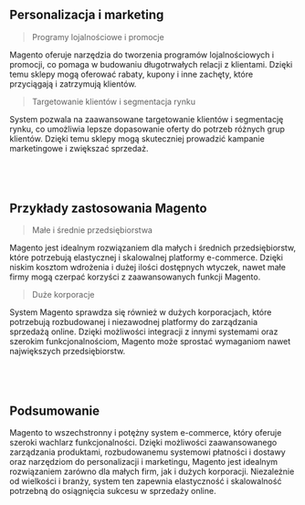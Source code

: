 ## Personalizacja i marketing

> Programy lojalnościowe i promocje

Magento oferuje narzędzia do tworzenia programów lojalnościowych i promocji, co pomaga w budowaniu długotrwałych relacji z klientami. Dzięki temu sklepy mogą oferować rabaty, kupony i inne zachęty, które przyciągają i zatrzymują klientów.

> Targetowanie klientów i segmentacja rynku

System pozwala na zaawansowane targetowanie klientów i segmentację rynku, co umożliwia lepsze dopasowanie oferty do potrzeb różnych grup klientów. Dzięki temu sklepy mogą skuteczniej prowadzić kampanie marketingowe i zwiększać sprzedaż.

## &nbsp;

## Przykłady zastosowania Magento

> Małe i średnie przedsiębiorstwa

Magento jest idealnym rozwiązaniem dla małych i średnich przedsiębiorstw, które potrzebują elastycznej i skalowalnej platformy e-commerce. Dzięki niskim kosztom wdrożenia i dużej ilości dostępnych wtyczek, nawet małe firmy mogą czerpać korzyści z zaawansowanych funkcji Magento.

> Duże korporacje

System Magento sprawdza się również w dużych korporacjach, które potrzebują rozbudowanej i niezawodnej platformy do zarządzania sprzedażą online. Dzięki możliwości integracji z innymi systemami oraz szerokim funkcjonalnościom, Magento może sprostać wymaganiom nawet największych przedsiębiorstw.

## &nbsp;

## Podsumowanie

Magento to wszechstronny i potężny system e-commerce, który oferuje szeroki wachlarz funkcjonalności. Dzięki możliwości zaawansowanego zarządzania produktami, rozbudowanemu systemowi płatności i dostawy oraz narzędziom do personalizacji i marketingu, Magento jest idealnym rozwiązaniem zarówno dla małych firm, jak i dużych korporacji. Niezależnie od wielkości i branży, system ten zapewnia elastyczność i skalowalność potrzebną do osiągnięcia sukcesu w sprzedaży online.